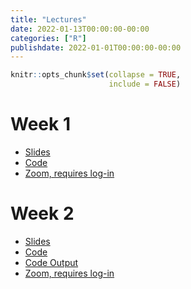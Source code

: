 ```yaml
---
title: "Lectures"
date: 2022-01-13T00:00:00-00:00
categories: ["R"]
publishdate: 2022-01-01T00:00:00-00:00
---
```


```r
knitr::opts_chunk$set(collapse = TRUE,
                      include = FALSE)
```

# Week 1

- [Slides](/lectures/week_1.html)
- [Code](/lectures/week_1.R)
- [Zoom, requires log-in](https://uic.zoom.us/rec/share/1zxve9GhpXo03ewLF6nuIT815dEMflUmt5JlzW9TZyOCceCYq82pljPwRmx_q9ey.vMFwpBLBhwRJiPNZ)

# Week 2

- [Slides](/lectures/week_2.html)
- [Code](/lectures/week_2_spatial.Rmd)
- [Code Output](/lectures/week_2_spatial.html)
- [Zoom, requires log-in](https://uic.zoom.us/rec/share/h6XgGC0LZhG5OPibcxE0x4Q3JWbMLXCl2ybr-DOxlER9ZivfnmbNWYhPXpnxJ4ts.UMyJbIAU5I2Gd9J1 )


